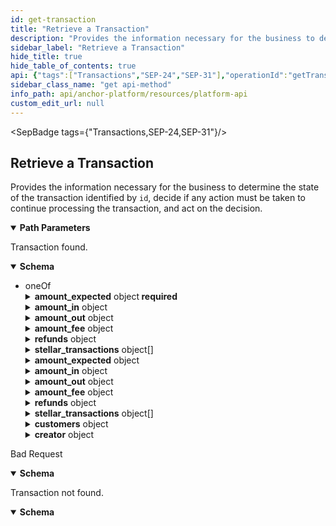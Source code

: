 ```yaml
---
id: get-transaction
title: "Retrieve a Transaction"
description: "Provides the information necessary for the business to determine the state of the transaction identified by `id`, decide if any action must be taken to continue processing the transaction, and act on the decision."
sidebar_label: "Retrieve a Transaction"
hide_title: true
hide_table_of_contents: true
api: {"tags":["Transactions","SEP-24","SEP-31"],"operationId":"getTransaction","description":"Provides the information necessary for the business to determine the state of the transaction identified by `id`, decide if any action must be taken to continue processing the transaction, and act on the decision.","parameters":[{"in":"path","name":"id","required":true,"schema":{"type":"string"}}],"responses":{"200":{"description":"Transaction found.","content":{"application/json":{"schema":{"oneOf":[{"type":"object","required":["id","sep","kind","status","amount_expected","destination_account","started_at"],"properties":{"id":{"type":"string"},"sep":{"type":"string","enum":["24"]},"kind":{"type":"string","enum":["deposit","withdrawal"]},"status":{"type":"string","description":"Possible status value for SEP-24 transactions","enum":["incomplete","completed","refunded","expired","error","pending_stellar","pending_external","pending_user_transfer_start","pending_user_transfer_complete","pending_anchor","pending_trust","pending_user","no_market","too_small","too_large"],"title":"StatusSEP24"},"amount_expected":{"type":"object","required":["amount","asset"],"properties":{"amount":{"type":"string"},"asset":{"type":"string"}},"title":"Amount"},"amount_in":{"type":"object","required":["amount","asset"],"properties":{"amount":{"type":"string"},"asset":{"type":"string"}},"title":"Amount"},"amount_out":{"type":"object","required":["amount","asset"],"properties":{"amount":{"type":"string"},"asset":{"type":"string"}},"title":"Amount"},"amount_fee":{"type":"object","required":["amount","asset"],"properties":{"amount":{"type":"string"},"asset":{"type":"string"}},"title":"Amount"},"started_at":{"type":"string","format":"date-time"},"updated_at":{"type":"string","format":"date-time"},"completed_at":{"type":"string","format":"date-time"},"transfer_received_at":{"type":"string","format":"date-time"},"message":{"type":"string"},"refunds":{"type":"object","properties":{"amount_refunded":{"type":"object","required":["amount","asset"],"properties":{"amount":{"type":"string"},"asset":{"type":"string"}},"title":"Amount"},"amount_fee":{"type":"object","required":["amount","asset"],"properties":{"amount":{"type":"string"},"asset":{"type":"string"}},"title":"Amount"},"payments":{"type":"array","items":{"type":"object","properties":{"id":{"type":"string"},"id_type":{"type":"string","enum":["stellar","external"]},"amount":{"type":"object","required":["amount","asset"],"properties":{"amount":{"type":"string"},"asset":{"type":"string"}},"title":"Amount"},"fee":{"type":"object","required":["amount","asset"],"properties":{"amount":{"type":"string"},"asset":{"type":"string"}},"title":"Amount"},"requested_at":{"type":"string","format":"date-time"},"refunded_at":{"type":"string","format":"date-time"}}}}},"title":"Refunds"},"stellar_transactions":{"type":"array","items":{"type":"object","required":["id","created_at","envelope","payments"],"properties":{"id":{"type":"string","description":"The ID of the transaction in the Stellar network."},"memo":{"type":"string","description":"The memo of the transaction in the Stellar network."},"memo_type":{"type":"string","description":"The memo type of the transaction in the Stellar network. Should be present if memo is not null.","enum":["text","hash","id"]},"created_at":{"type":"string","format":"date-time","description":"The time the transaction was registered in the Stellar network."},"envelope":{"type":"string","description":"The transaction envelope, containing all the transaction information."},"payments":{"type":"array","items":{"type":"object","required":["id","payment_type","source_account","destination_account","amount"],"properties":{"id":{"type":"string","description":"The ID of the payment in the Stellar Network."},"payment_type":{"type":"string","description":"The type of payment in the Stellar Network.","enum":["payment","path_payment"],"default":"payment"},"source_account":{"type":"string","description":"The account being debited in the Stellar Network."},"destination_account":{"type":"string","description":"The account being credited in the Stellar Network."},"amount":{"type":"object","required":["amount","asset"],"properties":{"amount":{"type":"string"},"asset":{"type":"string"}},"title":"Amount"}}}}},"title":"StellarTransaction"}},"source_account":{"type":"string"},"destination_account":{"type":"string"},"external_transaction_id":{"type":"string"},"memo":{"type":"string"},"memo_type":{"type":"string","description":"The memo type of the transaction in the Stellar network. Should be present if memo is not null.","enum":["text id hash"],"title":"MemoType"}},"title":"TransactionSEP24"},{"type":"object","required":["id","sep","kind","status","started_at"],"properties":{"id":{"type":"string"},"sep":{"type":"string","enum":["31"]},"kind":{"type":"string","enum":["receive"]},"status":{"type":"string","description":"Possible status value for SEP-31 transactions","enum":["incomplete","completed","refunded","expired","error","pending_stellar","pending_external","pending_sender","pending_receiver","pending_transaction_info_update","pending_customer_info_update"],"title":"StatusSEP31"},"amount_expected":{"type":"object","required":["amount","asset"],"properties":{"amount":{"type":"string"},"asset":{"type":"string"}},"title":"Amount"},"amount_in":{"type":"object","required":["amount","asset"],"properties":{"amount":{"type":"string"},"asset":{"type":"string"}},"title":"Amount"},"amount_out":{"type":"object","required":["amount","asset"],"properties":{"amount":{"type":"string"},"asset":{"type":"string"}},"title":"Amount"},"amount_fee":{"type":"object","required":["amount","asset"],"properties":{"amount":{"type":"string"},"asset":{"type":"string"}},"title":"Amount"},"quote_id":{"type":"string"},"started_at":{"type":"string","format":"date-time"},"updated_at":{"type":"string","format":"date-time"},"completed_at":{"type":"string","format":"date-time"},"transfer_received_at":{"type":"string","format":"date-time"},"message":{"type":"string"},"refunds":{"type":"object","properties":{"amount_refunded":{"type":"object","required":["amount","asset"],"properties":{"amount":{"type":"string"},"asset":{"type":"string"}},"title":"Amount"},"amount_fee":{"type":"object","required":["amount","asset"],"properties":{"amount":{"type":"string"},"asset":{"type":"string"}},"title":"Amount"},"payments":{"type":"array","items":{"type":"object","properties":{"id":{"type":"string"},"id_type":{"type":"string","enum":["stellar","external"]},"amount":{"type":"object","required":["amount","asset"],"properties":{"amount":{"type":"string"},"asset":{"type":"string"}},"title":"Amount"},"fee":{"type":"object","required":["amount","asset"],"properties":{"amount":{"type":"string"},"asset":{"type":"string"}},"title":"Amount"},"requested_at":{"type":"string","format":"date-time"},"refunded_at":{"type":"string","format":"date-time"}}}}},"title":"Refunds"},"stellar_transactions":{"type":"array","items":{"type":"object","required":["id","created_at","envelope","payments"],"properties":{"id":{"type":"string","description":"The ID of the transaction in the Stellar network."},"memo":{"type":"string","description":"The memo of the transaction in the Stellar network."},"memo_type":{"type":"string","description":"The memo type of the transaction in the Stellar network. Should be present if memo is not null.","enum":["text","hash","id"]},"created_at":{"type":"string","format":"date-time","description":"The time the transaction was registered in the Stellar network."},"envelope":{"type":"string","description":"The transaction envelope, containing all the transaction information."},"payments":{"type":"array","items":{"type":"object","required":["id","payment_type","source_account","destination_account","amount"],"properties":{"id":{"type":"string","description":"The ID of the payment in the Stellar Network."},"payment_type":{"type":"string","description":"The type of payment in the Stellar Network.","enum":["payment","path_payment"],"default":"payment"},"source_account":{"type":"string","description":"The account being debited in the Stellar Network."},"destination_account":{"type":"string","description":"The account being credited in the Stellar Network."},"amount":{"type":"object","required":["amount","asset"],"properties":{"amount":{"type":"string"},"asset":{"type":"string"}},"title":"Amount"}}}}},"title":"StellarTransaction"}},"external_transaction_id":{"type":"string"},"customers":{"type":"object","description":"The Identification info of the sending and receiving customers. If they were created through [SEP-12](https://stellar.org/protocol/sep-12),\nthis object should contain the SEP-12 customer `id`. Otherwise, the `account` address of the customer.\n","properties":{"sender":{"type":"object","description":"StellarId's are objects that identify end-users and SEP-31 Sending Anchors, but not SEP-31 Receiving Anchors.\n\nFor a SEP-12 customer, the `id` field should be sufficient to fully identify the customer in the business' Backend.\n\nFor a SEP-31 Sending Anchor, the `account` field should be used.\n","properties":{"id":{"type":"string","description":"The `id` of the customer registered through SEP-12."},"account":{"type":"string","description":"Either the Stellar account or Muxed account address of the on-chain entity."}},"title":"StellarId"},"receiver":{"type":"object","description":"StellarId's are objects that identify end-users and SEP-31 Sending Anchors, but not SEP-31 Receiving Anchors.\n\nFor a SEP-12 customer, the `id` field should be sufficient to fully identify the customer in the business' Backend.\n\nFor a SEP-31 Sending Anchor, the `account` field should be used.\n","properties":{"id":{"type":"string","description":"The `id` of the customer registered through SEP-12."},"account":{"type":"string","description":"Either the Stellar account or Muxed account address of the on-chain entity."}},"title":"StellarId"}}},"creator":{"type":"object","description":"StellarId's are objects that identify end-users and SEP-31 Sending Anchors, but not SEP-31 Receiving Anchors.\n\nFor a SEP-12 customer, the `id` field should be sufficient to fully identify the customer in the business' Backend.\n\nFor a SEP-31 Sending Anchor, the `account` field should be used.\n","properties":{"id":{"type":"string","description":"The `id` of the customer registered through SEP-12."},"account":{"type":"string","description":"Either the Stellar account or Muxed account address of the on-chain entity."}},"title":"StellarId"}},"title":"TransactionSEP31"}]}}}},"400":{"description":"Bad Request","content":{"application/json":{"schema":{"type":"object","properties":{"error":{"type":"string"},"id":{"type":"string"}},"required":["error"],"title":"Error"}}}},"404":{"description":"Transaction not found.","content":{"application/json":{"schema":{"type":"object","properties":{"error":{"type":"string"},"id":{"type":"string"}},"required":["error"],"title":"Error"}}}}},"method":"get","path":"/transactions/{id}","info":{"version":"2.0.0","title":"Platform API"},"postman":{"name":"Retrieve a Transaction","description":{"content":"Provides the information necessary for the business to determine the state of the transaction identified by `id`, decide if any action must be taken to continue processing the transaction, and act on the decision.","type":"text/plain"},"url":{"path":["transactions",":id"],"host":["{{baseUrl}}"],"query":[],"variable":[{"disabled":false,"description":{"content":"(Required) ","type":"text/plain"},"type":"any","value":"","key":"id"}]},"header":[{"key":"Accept","value":"application/json"}],"method":"GET"}}
sidebar_class_name: "get api-method"
info_path: api/anchor-platform/resources/platform-api
custom_edit_url: null
---
```



<SepBadge tags={"Transactions,SEP-24,SEP-31"}/>


## Retrieve a Transaction



Provides the information necessary for the business to determine the state of the transaction identified by `id`, decide if any action must be taken to continue processing the transaction, and act on the decision.

<details style={{"marginBottom":"1rem"}} data-collapsed={false} open={true}><summary style={{}}><strong>Path Parameters</strong></summary><div><ul><ParamsItem className={"paramsItem"} param={{"in":"path","name":"id","required":true,"schema":{"type":"string"}}}></ParamsItem></ul></div></details><div><ApiTabs><TabItem label={"200"} value={"200"}><div>

Transaction found.

</div><div><MimeTabs schemaType={"response"}><TabItem label={"application/json"} value={"application/json"}><SchemaTabs><TabItem label={"Schema"} value={"Schema"}><details style={{}} data-collapsed={false} open={true}><summary style={{"textAlign":"left"}}><strong>Schema</strong></summary><div style={{"textAlign":"left","marginLeft":"1rem"}}></div><ul style={{"marginLeft":"1rem"}}><li><span className={"badge badge--info"}>oneOf</span><SchemaTabs><TabItem label={"TransactionSEP24"} value={"0-item-properties"}><SchemaItem collapsible={false} name={"id"} required={true} schemaName={"string"} qualifierMessage={undefined} schema={{"type":"string"}}></SchemaItem><SchemaItem collapsible={false} name={"sep"} required={true} schemaName={"string"} qualifierMessage={"**Possible values:** [`24`]"} schema={{"type":"string","enum":["24"]}}></SchemaItem><SchemaItem collapsible={false} name={"kind"} required={true} schemaName={"string"} qualifierMessage={"**Possible values:** [`deposit`, `withdrawal`]"} schema={{"type":"string","enum":["deposit","withdrawal"]}}></SchemaItem><SchemaItem collapsible={false} name={"status"} required={true} schemaName={"StatusSEP24"} qualifierMessage={"**Possible values:** [`incomplete`, `completed`, `refunded`, `expired`, `error`, `pending_stellar`, `pending_external`, `pending_user_transfer_start`, `pending_user_transfer_complete`, `pending_anchor`, `pending_trust`, `pending_user`, `no_market`, `too_small`, `too_large`]"} schema={{"type":"string","description":"Possible status value for SEP-24 transactions","enum":["incomplete","completed","refunded","expired","error","pending_stellar","pending_external","pending_user_transfer_start","pending_user_transfer_complete","pending_anchor","pending_trust","pending_user","no_market","too_small","too_large"],"title":"StatusSEP24"}}></SchemaItem><SchemaItem collapsible={true} className={"schemaItem"}><details style={{}}><summary style={{}}><strong>amount_expected</strong><span style={{"opacity":"0.6"}}> object</span><strong style={{"fontSize":"var(--ifm-code-font-size)","color":"var(--openapi-required)"}}> required</strong></summary><div style={{"marginLeft":"1rem"}}><SchemaItem collapsible={false} name={"amount"} required={true} schemaName={"string"} qualifierMessage={undefined} schema={{"type":"string"}}></SchemaItem><SchemaItem collapsible={false} name={"asset"} required={true} schemaName={"string"} qualifierMessage={undefined} schema={{"type":"string"}}></SchemaItem></div></details></SchemaItem><SchemaItem collapsible={true} className={"schemaItem"}><details style={{}}><summary style={{}}><strong>amount_in</strong><span style={{"opacity":"0.6"}}> object</span></summary><div style={{"marginLeft":"1rem"}}><SchemaItem collapsible={false} name={"amount"} required={true} schemaName={"string"} qualifierMessage={undefined} schema={{"type":"string"}}></SchemaItem><SchemaItem collapsible={false} name={"asset"} required={true} schemaName={"string"} qualifierMessage={undefined} schema={{"type":"string"}}></SchemaItem></div></details></SchemaItem><SchemaItem collapsible={true} className={"schemaItem"}><details style={{}}><summary style={{}}><strong>amount_out</strong><span style={{"opacity":"0.6"}}> object</span></summary><div style={{"marginLeft":"1rem"}}><SchemaItem collapsible={false} name={"amount"} required={true} schemaName={"string"} qualifierMessage={undefined} schema={{"type":"string"}}></SchemaItem><SchemaItem collapsible={false} name={"asset"} required={true} schemaName={"string"} qualifierMessage={undefined} schema={{"type":"string"}}></SchemaItem></div></details></SchemaItem><SchemaItem collapsible={true} className={"schemaItem"}><details style={{}}><summary style={{}}><strong>amount_fee</strong><span style={{"opacity":"0.6"}}> object</span></summary><div style={{"marginLeft":"1rem"}}><SchemaItem collapsible={false} name={"amount"} required={true} schemaName={"string"} qualifierMessage={undefined} schema={{"type":"string"}}></SchemaItem><SchemaItem collapsible={false} name={"asset"} required={true} schemaName={"string"} qualifierMessage={undefined} schema={{"type":"string"}}></SchemaItem></div></details></SchemaItem><SchemaItem collapsible={false} name={"started_at"} required={true} schemaName={"date-time"} qualifierMessage={undefined} schema={{"type":"string","format":"date-time"}}></SchemaItem><SchemaItem collapsible={false} name={"updated_at"} required={false} schemaName={"date-time"} qualifierMessage={undefined} schema={{"type":"string","format":"date-time"}}></SchemaItem><SchemaItem collapsible={false} name={"completed_at"} required={false} schemaName={"date-time"} qualifierMessage={undefined} schema={{"type":"string","format":"date-time"}}></SchemaItem><SchemaItem collapsible={false} name={"transfer_received_at"} required={false} schemaName={"date-time"} qualifierMessage={undefined} schema={{"type":"string","format":"date-time"}}></SchemaItem><SchemaItem collapsible={false} name={"message"} required={false} schemaName={"string"} qualifierMessage={undefined} schema={{"type":"string"}}></SchemaItem><SchemaItem collapsible={true} className={"schemaItem"}><details style={{}}><summary style={{}}><strong>refunds</strong><span style={{"opacity":"0.6"}}> object</span></summary><div style={{"marginLeft":"1rem"}}><SchemaItem collapsible={true} className={"schemaItem"}><details style={{}}><summary style={{}}><strong>amount_refunded</strong><span style={{"opacity":"0.6"}}> object</span></summary><div style={{"marginLeft":"1rem"}}><SchemaItem collapsible={false} name={"amount"} required={true} schemaName={"string"} qualifierMessage={undefined} schema={{"type":"string"}}></SchemaItem><SchemaItem collapsible={false} name={"asset"} required={true} schemaName={"string"} qualifierMessage={undefined} schema={{"type":"string"}}></SchemaItem></div></details></SchemaItem><SchemaItem collapsible={true} className={"schemaItem"}><details style={{}}><summary style={{}}><strong>amount_fee</strong><span style={{"opacity":"0.6"}}> object</span></summary><div style={{"marginLeft":"1rem"}}><SchemaItem collapsible={false} name={"amount"} required={true} schemaName={"string"} qualifierMessage={undefined} schema={{"type":"string"}}></SchemaItem><SchemaItem collapsible={false} name={"asset"} required={true} schemaName={"string"} qualifierMessage={undefined} schema={{"type":"string"}}></SchemaItem></div></details></SchemaItem><SchemaItem collapsible={true} className={"schemaItem"}><details style={{}}><summary style={{}}><strong>payments</strong><span style={{"opacity":"0.6"}}> object[]</span></summary><div style={{"marginLeft":"1rem"}}><li><div style={{"fontSize":"var(--ifm-code-font-size)","opacity":"0.6","marginLeft":"-.5rem","paddingBottom":".5rem"}}>Array [</div></li><SchemaItem collapsible={false} name={"id"} required={false} schemaName={"string"} qualifierMessage={undefined} schema={{"type":"string"}}></SchemaItem><SchemaItem collapsible={false} name={"id_type"} required={false} schemaName={"string"} qualifierMessage={"**Possible values:** [`stellar`, `external`]"} schema={{"type":"string","enum":["stellar","external"]}}></SchemaItem><SchemaItem collapsible={true} className={"schemaItem"}><details style={{}}><summary style={{}}><strong>amount</strong><span style={{"opacity":"0.6"}}> object</span></summary><div style={{"marginLeft":"1rem"}}><SchemaItem collapsible={false} name={"amount"} required={true} schemaName={"string"} qualifierMessage={undefined} schema={{"type":"string"}}></SchemaItem><SchemaItem collapsible={false} name={"asset"} required={true} schemaName={"string"} qualifierMessage={undefined} schema={{"type":"string"}}></SchemaItem></div></details></SchemaItem><SchemaItem collapsible={true} className={"schemaItem"}><details style={{}}><summary style={{}}><strong>fee</strong><span style={{"opacity":"0.6"}}> object</span></summary><div style={{"marginLeft":"1rem"}}><SchemaItem collapsible={false} name={"amount"} required={true} schemaName={"string"} qualifierMessage={undefined} schema={{"type":"string"}}></SchemaItem><SchemaItem collapsible={false} name={"asset"} required={true} schemaName={"string"} qualifierMessage={undefined} schema={{"type":"string"}}></SchemaItem></div></details></SchemaItem><SchemaItem collapsible={false} name={"requested_at"} required={false} schemaName={"date-time"} qualifierMessage={undefined} schema={{"type":"string","format":"date-time"}}></SchemaItem><SchemaItem collapsible={false} name={"refunded_at"} required={false} schemaName={"date-time"} qualifierMessage={undefined} schema={{"type":"string","format":"date-time"}}></SchemaItem><li><div style={{"fontSize":"var(--ifm-code-font-size)","opacity":"0.6","marginLeft":"-.5rem"}}>]</div></li></div></details></SchemaItem></div></details></SchemaItem><SchemaItem collapsible={true} className={"schemaItem"}><details style={{}}><summary style={{}}><strong>stellar_transactions</strong><span style={{"opacity":"0.6"}}> object[]</span></summary><div style={{"marginLeft":"1rem"}}><li><div style={{"fontSize":"var(--ifm-code-font-size)","opacity":"0.6","marginLeft":"-.5rem","paddingBottom":".5rem"}}>Array [</div></li><SchemaItem collapsible={false} name={"id"} required={true} schemaName={"string"} qualifierMessage={undefined} schema={{"type":"string","description":"The ID of the transaction in the Stellar network."}}></SchemaItem><SchemaItem collapsible={false} name={"memo"} required={false} schemaName={"string"} qualifierMessage={undefined} schema={{"type":"string","description":"The memo of the transaction in the Stellar network."}}></SchemaItem><SchemaItem collapsible={false} name={"memo_type"} required={false} schemaName={"string"} qualifierMessage={"**Possible values:** [`text`, `hash`, `id`]"} schema={{"type":"string","description":"The memo type of the transaction in the Stellar network. Should be present if memo is not null.","enum":["text","hash","id"]}}></SchemaItem><SchemaItem collapsible={false} name={"created_at"} required={true} schemaName={"date-time"} qualifierMessage={undefined} schema={{"type":"string","format":"date-time","description":"The time the transaction was registered in the Stellar network."}}></SchemaItem><SchemaItem collapsible={false} name={"envelope"} required={true} schemaName={"string"} qualifierMessage={undefined} schema={{"type":"string","description":"The transaction envelope, containing all the transaction information."}}></SchemaItem><SchemaItem collapsible={true} className={"schemaItem"}><details style={{}}><summary style={{}}><strong>payments</strong><span style={{"opacity":"0.6"}}> object[]</span><strong style={{"fontSize":"var(--ifm-code-font-size)","color":"var(--openapi-required)"}}> required</strong></summary><div style={{"marginLeft":"1rem"}}><li><div style={{"fontSize":"var(--ifm-code-font-size)","opacity":"0.6","marginLeft":"-.5rem","paddingBottom":".5rem"}}>Array [</div></li><SchemaItem collapsible={false} name={"id"} required={true} schemaName={"string"} qualifierMessage={undefined} schema={{"type":"string","description":"The ID of the payment in the Stellar Network."}}></SchemaItem><SchemaItem collapsible={false} name={"payment_type"} required={true} schemaName={"string"} qualifierMessage={"**Possible values:** [`payment`, `path_payment`]"} schema={{"type":"string","description":"The type of payment in the Stellar Network.","enum":["payment","path_payment"],"default":"payment"}}></SchemaItem><SchemaItem collapsible={false} name={"source_account"} required={true} schemaName={"string"} qualifierMessage={undefined} schema={{"type":"string","description":"The account being debited in the Stellar Network."}}></SchemaItem><SchemaItem collapsible={false} name={"destination_account"} required={true} schemaName={"string"} qualifierMessage={undefined} schema={{"type":"string","description":"The account being credited in the Stellar Network."}}></SchemaItem><SchemaItem collapsible={true} className={"schemaItem"}><details style={{}}><summary style={{}}><strong>amount</strong><span style={{"opacity":"0.6"}}> object</span><strong style={{"fontSize":"var(--ifm-code-font-size)","color":"var(--openapi-required)"}}> required</strong></summary><div style={{"marginLeft":"1rem"}}><SchemaItem collapsible={false} name={"amount"} required={true} schemaName={"string"} qualifierMessage={undefined} schema={{"type":"string"}}></SchemaItem><SchemaItem collapsible={false} name={"asset"} required={true} schemaName={"string"} qualifierMessage={undefined} schema={{"type":"string"}}></SchemaItem></div></details></SchemaItem><li><div style={{"fontSize":"var(--ifm-code-font-size)","opacity":"0.6","marginLeft":"-.5rem"}}>]</div></li></div></details></SchemaItem><li><div style={{"fontSize":"var(--ifm-code-font-size)","opacity":"0.6","marginLeft":"-.5rem"}}>]</div></li></div></details></SchemaItem><SchemaItem collapsible={false} name={"source_account"} required={false} schemaName={"string"} qualifierMessage={undefined} schema={{"type":"string"}}></SchemaItem><SchemaItem collapsible={false} name={"destination_account"} required={true} schemaName={"string"} qualifierMessage={undefined} schema={{"type":"string"}}></SchemaItem><SchemaItem collapsible={false} name={"external_transaction_id"} required={false} schemaName={"string"} qualifierMessage={undefined} schema={{"type":"string"}}></SchemaItem><SchemaItem collapsible={false} name={"memo"} required={false} schemaName={"string"} qualifierMessage={undefined} schema={{"type":"string"}}></SchemaItem><SchemaItem collapsible={false} name={"memo_type"} required={false} schemaName={"MemoType"} qualifierMessage={"**Possible values:** [`text id hash`]"} schema={{"type":"string","description":"The memo type of the transaction in the Stellar network. Should be present if memo is not null.","enum":["text id hash"],"title":"MemoType"}}></SchemaItem></TabItem><TabItem label={"TransactionSEP31"} value={"1-item-properties"}><SchemaItem collapsible={false} name={"id"} required={true} schemaName={"string"} qualifierMessage={undefined} schema={{"type":"string"}}></SchemaItem><SchemaItem collapsible={false} name={"sep"} required={true} schemaName={"string"} qualifierMessage={"**Possible values:** [`31`]"} schema={{"type":"string","enum":["31"]}}></SchemaItem><SchemaItem collapsible={false} name={"kind"} required={true} schemaName={"string"} qualifierMessage={"**Possible values:** [`receive`]"} schema={{"type":"string","enum":["receive"]}}></SchemaItem><SchemaItem collapsible={false} name={"status"} required={true} schemaName={"StatusSEP31"} qualifierMessage={"**Possible values:** [`incomplete`, `completed`, `refunded`, `expired`, `error`, `pending_stellar`, `pending_external`, `pending_sender`, `pending_receiver`, `pending_transaction_info_update`, `pending_customer_info_update`]"} schema={{"type":"string","description":"Possible status value for SEP-31 transactions","enum":["incomplete","completed","refunded","expired","error","pending_stellar","pending_external","pending_sender","pending_receiver","pending_transaction_info_update","pending_customer_info_update"],"title":"StatusSEP31"}}></SchemaItem><SchemaItem collapsible={true} className={"schemaItem"}><details style={{}}><summary style={{}}><strong>amount_expected</strong><span style={{"opacity":"0.6"}}> object</span></summary><div style={{"marginLeft":"1rem"}}><SchemaItem collapsible={false} name={"amount"} required={true} schemaName={"string"} qualifierMessage={undefined} schema={{"type":"string"}}></SchemaItem><SchemaItem collapsible={false} name={"asset"} required={true} schemaName={"string"} qualifierMessage={undefined} schema={{"type":"string"}}></SchemaItem></div></details></SchemaItem><SchemaItem collapsible={true} className={"schemaItem"}><details style={{}}><summary style={{}}><strong>amount_in</strong><span style={{"opacity":"0.6"}}> object</span></summary><div style={{"marginLeft":"1rem"}}><SchemaItem collapsible={false} name={"amount"} required={true} schemaName={"string"} qualifierMessage={undefined} schema={{"type":"string"}}></SchemaItem><SchemaItem collapsible={false} name={"asset"} required={true} schemaName={"string"} qualifierMessage={undefined} schema={{"type":"string"}}></SchemaItem></div></details></SchemaItem><SchemaItem collapsible={true} className={"schemaItem"}><details style={{}}><summary style={{}}><strong>amount_out</strong><span style={{"opacity":"0.6"}}> object</span></summary><div style={{"marginLeft":"1rem"}}><SchemaItem collapsible={false} name={"amount"} required={true} schemaName={"string"} qualifierMessage={undefined} schema={{"type":"string"}}></SchemaItem><SchemaItem collapsible={false} name={"asset"} required={true} schemaName={"string"} qualifierMessage={undefined} schema={{"type":"string"}}></SchemaItem></div></details></SchemaItem><SchemaItem collapsible={true} className={"schemaItem"}><details style={{}}><summary style={{}}><strong>amount_fee</strong><span style={{"opacity":"0.6"}}> object</span></summary><div style={{"marginLeft":"1rem"}}><SchemaItem collapsible={false} name={"amount"} required={true} schemaName={"string"} qualifierMessage={undefined} schema={{"type":"string"}}></SchemaItem><SchemaItem collapsible={false} name={"asset"} required={true} schemaName={"string"} qualifierMessage={undefined} schema={{"type":"string"}}></SchemaItem></div></details></SchemaItem><SchemaItem collapsible={false} name={"quote_id"} required={false} schemaName={"string"} qualifierMessage={undefined} schema={{"type":"string"}}></SchemaItem><SchemaItem collapsible={false} name={"started_at"} required={true} schemaName={"date-time"} qualifierMessage={undefined} schema={{"type":"string","format":"date-time"}}></SchemaItem><SchemaItem collapsible={false} name={"updated_at"} required={false} schemaName={"date-time"} qualifierMessage={undefined} schema={{"type":"string","format":"date-time"}}></SchemaItem><SchemaItem collapsible={false} name={"completed_at"} required={false} schemaName={"date-time"} qualifierMessage={undefined} schema={{"type":"string","format":"date-time"}}></SchemaItem><SchemaItem collapsible={false} name={"transfer_received_at"} required={false} schemaName={"date-time"} qualifierMessage={undefined} schema={{"type":"string","format":"date-time"}}></SchemaItem><SchemaItem collapsible={false} name={"message"} required={false} schemaName={"string"} qualifierMessage={undefined} schema={{"type":"string"}}></SchemaItem><SchemaItem collapsible={true} className={"schemaItem"}><details style={{}}><summary style={{}}><strong>refunds</strong><span style={{"opacity":"0.6"}}> object</span></summary><div style={{"marginLeft":"1rem"}}><SchemaItem collapsible={true} className={"schemaItem"}><details style={{}}><summary style={{}}><strong>amount_refunded</strong><span style={{"opacity":"0.6"}}> object</span></summary><div style={{"marginLeft":"1rem"}}><SchemaItem collapsible={false} name={"amount"} required={true} schemaName={"string"} qualifierMessage={undefined} schema={{"type":"string"}}></SchemaItem><SchemaItem collapsible={false} name={"asset"} required={true} schemaName={"string"} qualifierMessage={undefined} schema={{"type":"string"}}></SchemaItem></div></details></SchemaItem><SchemaItem collapsible={true} className={"schemaItem"}><details style={{}}><summary style={{}}><strong>amount_fee</strong><span style={{"opacity":"0.6"}}> object</span></summary><div style={{"marginLeft":"1rem"}}><SchemaItem collapsible={false} name={"amount"} required={true} schemaName={"string"} qualifierMessage={undefined} schema={{"type":"string"}}></SchemaItem><SchemaItem collapsible={false} name={"asset"} required={true} schemaName={"string"} qualifierMessage={undefined} schema={{"type":"string"}}></SchemaItem></div></details></SchemaItem><SchemaItem collapsible={true} className={"schemaItem"}><details style={{}}><summary style={{}}><strong>payments</strong><span style={{"opacity":"0.6"}}> object[]</span></summary><div style={{"marginLeft":"1rem"}}><li><div style={{"fontSize":"var(--ifm-code-font-size)","opacity":"0.6","marginLeft":"-.5rem","paddingBottom":".5rem"}}>Array [</div></li><SchemaItem collapsible={false} name={"id"} required={false} schemaName={"string"} qualifierMessage={undefined} schema={{"type":"string"}}></SchemaItem><SchemaItem collapsible={false} name={"id_type"} required={false} schemaName={"string"} qualifierMessage={"**Possible values:** [`stellar`, `external`]"} schema={{"type":"string","enum":["stellar","external"]}}></SchemaItem><SchemaItem collapsible={true} className={"schemaItem"}><details style={{}}><summary style={{}}><strong>amount</strong><span style={{"opacity":"0.6"}}> object</span></summary><div style={{"marginLeft":"1rem"}}><SchemaItem collapsible={false} name={"amount"} required={true} schemaName={"string"} qualifierMessage={undefined} schema={{"type":"string"}}></SchemaItem><SchemaItem collapsible={false} name={"asset"} required={true} schemaName={"string"} qualifierMessage={undefined} schema={{"type":"string"}}></SchemaItem></div></details></SchemaItem><SchemaItem collapsible={true} className={"schemaItem"}><details style={{}}><summary style={{}}><strong>fee</strong><span style={{"opacity":"0.6"}}> object</span></summary><div style={{"marginLeft":"1rem"}}><SchemaItem collapsible={false} name={"amount"} required={true} schemaName={"string"} qualifierMessage={undefined} schema={{"type":"string"}}></SchemaItem><SchemaItem collapsible={false} name={"asset"} required={true} schemaName={"string"} qualifierMessage={undefined} schema={{"type":"string"}}></SchemaItem></div></details></SchemaItem><SchemaItem collapsible={false} name={"requested_at"} required={false} schemaName={"date-time"} qualifierMessage={undefined} schema={{"type":"string","format":"date-time"}}></SchemaItem><SchemaItem collapsible={false} name={"refunded_at"} required={false} schemaName={"date-time"} qualifierMessage={undefined} schema={{"type":"string","format":"date-time"}}></SchemaItem><li><div style={{"fontSize":"var(--ifm-code-font-size)","opacity":"0.6","marginLeft":"-.5rem"}}>]</div></li></div></details></SchemaItem></div></details></SchemaItem><SchemaItem collapsible={true} className={"schemaItem"}><details style={{}}><summary style={{}}><strong>stellar_transactions</strong><span style={{"opacity":"0.6"}}> object[]</span></summary><div style={{"marginLeft":"1rem"}}><li><div style={{"fontSize":"var(--ifm-code-font-size)","opacity":"0.6","marginLeft":"-.5rem","paddingBottom":".5rem"}}>Array [</div></li><SchemaItem collapsible={false} name={"id"} required={true} schemaName={"string"} qualifierMessage={undefined} schema={{"type":"string","description":"The ID of the transaction in the Stellar network."}}></SchemaItem><SchemaItem collapsible={false} name={"memo"} required={false} schemaName={"string"} qualifierMessage={undefined} schema={{"type":"string","description":"The memo of the transaction in the Stellar network."}}></SchemaItem><SchemaItem collapsible={false} name={"memo_type"} required={false} schemaName={"string"} qualifierMessage={"**Possible values:** [`text`, `hash`, `id`]"} schema={{"type":"string","description":"The memo type of the transaction in the Stellar network. Should be present if memo is not null.","enum":["text","hash","id"]}}></SchemaItem><SchemaItem collapsible={false} name={"created_at"} required={true} schemaName={"date-time"} qualifierMessage={undefined} schema={{"type":"string","format":"date-time","description":"The time the transaction was registered in the Stellar network."}}></SchemaItem><SchemaItem collapsible={false} name={"envelope"} required={true} schemaName={"string"} qualifierMessage={undefined} schema={{"type":"string","description":"The transaction envelope, containing all the transaction information."}}></SchemaItem><SchemaItem collapsible={true} className={"schemaItem"}><details style={{}}><summary style={{}}><strong>payments</strong><span style={{"opacity":"0.6"}}> object[]</span><strong style={{"fontSize":"var(--ifm-code-font-size)","color":"var(--openapi-required)"}}> required</strong></summary><div style={{"marginLeft":"1rem"}}><li><div style={{"fontSize":"var(--ifm-code-font-size)","opacity":"0.6","marginLeft":"-.5rem","paddingBottom":".5rem"}}>Array [</div></li><SchemaItem collapsible={false} name={"id"} required={true} schemaName={"string"} qualifierMessage={undefined} schema={{"type":"string","description":"The ID of the payment in the Stellar Network."}}></SchemaItem><SchemaItem collapsible={false} name={"payment_type"} required={true} schemaName={"string"} qualifierMessage={"**Possible values:** [`payment`, `path_payment`]"} schema={{"type":"string","description":"The type of payment in the Stellar Network.","enum":["payment","path_payment"],"default":"payment"}}></SchemaItem><SchemaItem collapsible={false} name={"source_account"} required={true} schemaName={"string"} qualifierMessage={undefined} schema={{"type":"string","description":"The account being debited in the Stellar Network."}}></SchemaItem><SchemaItem collapsible={false} name={"destination_account"} required={true} schemaName={"string"} qualifierMessage={undefined} schema={{"type":"string","description":"The account being credited in the Stellar Network."}}></SchemaItem><SchemaItem collapsible={true} className={"schemaItem"}><details style={{}}><summary style={{}}><strong>amount</strong><span style={{"opacity":"0.6"}}> object</span><strong style={{"fontSize":"var(--ifm-code-font-size)","color":"var(--openapi-required)"}}> required</strong></summary><div style={{"marginLeft":"1rem"}}><SchemaItem collapsible={false} name={"amount"} required={true} schemaName={"string"} qualifierMessage={undefined} schema={{"type":"string"}}></SchemaItem><SchemaItem collapsible={false} name={"asset"} required={true} schemaName={"string"} qualifierMessage={undefined} schema={{"type":"string"}}></SchemaItem></div></details></SchemaItem><li><div style={{"fontSize":"var(--ifm-code-font-size)","opacity":"0.6","marginLeft":"-.5rem"}}>]</div></li></div></details></SchemaItem><li><div style={{"fontSize":"var(--ifm-code-font-size)","opacity":"0.6","marginLeft":"-.5rem"}}>]</div></li></div></details></SchemaItem><SchemaItem collapsible={false} name={"external_transaction_id"} required={false} schemaName={"string"} qualifierMessage={undefined} schema={{"type":"string"}}></SchemaItem><SchemaItem collapsible={true} className={"schemaItem"}><details style={{}}><summary style={{}}><strong>customers</strong><span style={{"opacity":"0.6"}}> object</span></summary><div style={{"marginLeft":"1rem"}}><div style={{"marginTop":".5rem","marginBottom":".5rem"}}>

The Identification info of the sending and receiving customers. If they were created through [SEP-12](https://stellar.org/protocol/sep-12),
this object should contain the SEP-12 customer `id`. Otherwise, the `account` address of the customer.


</div><SchemaItem collapsible={true} className={"schemaItem"}><details style={{}}><summary style={{}}><strong>sender</strong><span style={{"opacity":"0.6"}}> object</span></summary><div style={{"marginLeft":"1rem"}}><div style={{"marginTop":".5rem","marginBottom":".5rem"}}>

StellarId's are objects that identify end-users and SEP-31 Sending Anchors, but not SEP-31 Receiving Anchors.

For a SEP-12 customer, the `id` field should be sufficient to fully identify the customer in the business' Backend.

For a SEP-31 Sending Anchor, the `account` field should be used.


</div><SchemaItem collapsible={false} name={"id"} required={false} schemaName={"string"} qualifierMessage={undefined} schema={{"type":"string","description":"The `id` of the customer registered through SEP-12."}}></SchemaItem><SchemaItem collapsible={false} name={"account"} required={false} schemaName={"string"} qualifierMessage={undefined} schema={{"type":"string","description":"Either the Stellar account or Muxed account address of the on-chain entity."}}></SchemaItem></div></details></SchemaItem><SchemaItem collapsible={true} className={"schemaItem"}><details style={{}}><summary style={{}}><strong>receiver</strong><span style={{"opacity":"0.6"}}> object</span></summary><div style={{"marginLeft":"1rem"}}><div style={{"marginTop":".5rem","marginBottom":".5rem"}}>

StellarId's are objects that identify end-users and SEP-31 Sending Anchors, but not SEP-31 Receiving Anchors.

For a SEP-12 customer, the `id` field should be sufficient to fully identify the customer in the business' Backend.

For a SEP-31 Sending Anchor, the `account` field should be used.


</div><SchemaItem collapsible={false} name={"id"} required={false} schemaName={"string"} qualifierMessage={undefined} schema={{"type":"string","description":"The `id` of the customer registered through SEP-12."}}></SchemaItem><SchemaItem collapsible={false} name={"account"} required={false} schemaName={"string"} qualifierMessage={undefined} schema={{"type":"string","description":"Either the Stellar account or Muxed account address of the on-chain entity."}}></SchemaItem></div></details></SchemaItem></div></details></SchemaItem><SchemaItem collapsible={true} className={"schemaItem"}><details style={{}}><summary style={{}}><strong>creator</strong><span style={{"opacity":"0.6"}}> object</span></summary><div style={{"marginLeft":"1rem"}}><div style={{"marginTop":".5rem","marginBottom":".5rem"}}>

StellarId's are objects that identify end-users and SEP-31 Sending Anchors, but not SEP-31 Receiving Anchors.

For a SEP-12 customer, the `id` field should be sufficient to fully identify the customer in the business' Backend.

For a SEP-31 Sending Anchor, the `account` field should be used.


</div><SchemaItem collapsible={false} name={"id"} required={false} schemaName={"string"} qualifierMessage={undefined} schema={{"type":"string","description":"The `id` of the customer registered through SEP-12."}}></SchemaItem><SchemaItem collapsible={false} name={"account"} required={false} schemaName={"string"} qualifierMessage={undefined} schema={{"type":"string","description":"Either the Stellar account or Muxed account address of the on-chain entity."}}></SchemaItem></div></details></SchemaItem></TabItem></SchemaTabs></li></ul></details></TabItem><TabItem label={"Example (from schema)"} value={"Example (from schema)"}><ResponseSamples responseExample={"{\n  \"id\": \"string\",\n  \"sep\": \"24\",\n  \"kind\": \"deposit\",\n  \"status\": \"incomplete\",\n  \"amount_expected\": {\n    \"amount\": \"string\",\n    \"asset\": \"string\"\n  },\n  \"amount_in\": {\n    \"amount\": \"string\",\n    \"asset\": \"string\"\n  },\n  \"amount_out\": {\n    \"amount\": \"string\",\n    \"asset\": \"string\"\n  },\n  \"amount_fee\": {\n    \"amount\": \"string\",\n    \"asset\": \"string\"\n  },\n  \"started_at\": \"2023-06-29T20:41:12.324Z\",\n  \"updated_at\": \"2023-06-29T20:41:12.324Z\",\n  \"completed_at\": \"2023-06-29T20:41:12.324Z\",\n  \"transfer_received_at\": \"2023-06-29T20:41:12.324Z\",\n  \"message\": \"string\",\n  \"refunds\": {\n    \"amount_refunded\": {\n      \"amount\": \"string\",\n      \"asset\": \"string\"\n    },\n    \"amount_fee\": {\n      \"amount\": \"string\",\n      \"asset\": \"string\"\n    },\n    \"payments\": [\n      {\n        \"id\": \"string\",\n        \"id_type\": \"stellar\",\n        \"amount\": {\n          \"amount\": \"string\",\n          \"asset\": \"string\"\n        },\n        \"fee\": {\n          \"amount\": \"string\",\n          \"asset\": \"string\"\n        },\n        \"requested_at\": \"2023-06-29T20:41:12.324Z\",\n        \"refunded_at\": \"2023-06-29T20:41:12.324Z\"\n      }\n    ]\n  },\n  \"stellar_transactions\": [\n    {\n      \"id\": \"string\",\n      \"memo\": \"string\",\n      \"memo_type\": \"text\",\n      \"created_at\": \"2023-06-29T20:41:12.324Z\",\n      \"envelope\": \"string\",\n      \"payments\": [\n        {\n          \"id\": \"string\",\n          \"payment_type\": \"payment\",\n          \"source_account\": \"string\",\n          \"destination_account\": \"string\",\n          \"amount\": {\n            \"amount\": \"string\",\n            \"asset\": \"string\"\n          }\n        }\n      ]\n    }\n  ],\n  \"source_account\": \"string\",\n  \"destination_account\": \"string\",\n  \"external_transaction_id\": \"string\",\n  \"memo\": \"string\",\n  \"memo_type\": \"text id hash\"\n}"} language={"json"}></ResponseSamples></TabItem></SchemaTabs></TabItem></MimeTabs></div></TabItem><TabItem label={"400"} value={"400"}><div>

Bad Request

</div><div><MimeTabs schemaType={"response"}><TabItem label={"application/json"} value={"application/json"}><SchemaTabs><TabItem label={"Schema"} value={"Schema"}><details style={{}} data-collapsed={false} open={true}><summary style={{"textAlign":"left"}}><strong>Schema</strong></summary><div style={{"textAlign":"left","marginLeft":"1rem"}}></div><ul style={{"marginLeft":"1rem"}}><SchemaItem collapsible={false} name={"error"} required={true} schemaName={"string"} qualifierMessage={undefined} schema={{"type":"string"}}></SchemaItem><SchemaItem collapsible={false} name={"id"} required={false} schemaName={"string"} qualifierMessage={undefined} schema={{"type":"string"}}></SchemaItem></ul></details></TabItem><TabItem label={"Example (from schema)"} value={"Example (from schema)"}><ResponseSamples responseExample={"{\n  \"error\": \"string\",\n  \"id\": \"string\"\n}"} language={"json"}></ResponseSamples></TabItem></SchemaTabs></TabItem></MimeTabs></div></TabItem><TabItem label={"404"} value={"404"}><div>

Transaction not found.

</div><div><MimeTabs schemaType={"response"}><TabItem label={"application/json"} value={"application/json"}><SchemaTabs><TabItem label={"Schema"} value={"Schema"}><details style={{}} data-collapsed={false} open={true}><summary style={{"textAlign":"left"}}><strong>Schema</strong></summary><div style={{"textAlign":"left","marginLeft":"1rem"}}></div><ul style={{"marginLeft":"1rem"}}><SchemaItem collapsible={false} name={"error"} required={true} schemaName={"string"} qualifierMessage={undefined} schema={{"type":"string"}}></SchemaItem><SchemaItem collapsible={false} name={"id"} required={false} schemaName={"string"} qualifierMessage={undefined} schema={{"type":"string"}}></SchemaItem></ul></details></TabItem><TabItem label={"Example (from schema)"} value={"Example (from schema)"}><ResponseSamples responseExample={"{\n  \"error\": \"string\",\n  \"id\": \"string\"\n}"} language={"json"}></ResponseSamples></TabItem></SchemaTabs></TabItem></MimeTabs></div></TabItem></ApiTabs></div>
